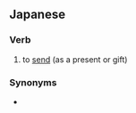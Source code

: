 ==Japanese==
{{ja-kanjitab|贈}}

===Verb===
{{ja-verb|おくる|type=1|tr=trans}}

# to [[send]] (as a present or gift)

===Synonyms===
* {{ja-r|linkto=プレゼント|プレゼント する}}